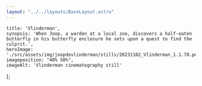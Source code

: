 ```yaml
---
layout: "../../layouts/BaseLayout.astro"
---
```

    title: 'Vlinderman',
    synopsis: 'When Joop, a warden at a local zoo, discovers a half-eaten butterfly in his butterfly enclosure he sets upon a quest to find the culprit.',
    heroImage: './src/assets/img/joopdevlinderman/stills/20231102_Vlinderman_1.1.78.png',
    imageposition: "40% 50%",
    imageAlt: 'Vlinderman cinematography still'
};

<ProjectHero title={meta.title} synopsis={meta.synopsis} heroImage={meta.heroImage} alt={meta.imageAlt} imageposition={meta.imageposition} />

<section class="hero">
    <div class="hero-content" data-te-lightbox-init>  
        <ContentPicture image="./src/assets/img/joopdevlinderman/stills/20231102_Vlinderman_1.1.3.png" alt={meta.imageAlt} />
    </div>
</section>

<section class="hero" data-aos="fade-up" data-aos-duration="600">
    <div id="credits" class="hero-content grid grid-cols-2 gap-2 text-base-200">            
        <CreditsItem crewfunction="Director" crewname="Jeroen Zeegers" />
        <CreditsItem crewfunction="Cast" crewname="Wietse Tanghe" />
        <CreditsItem crewfunction="" crewname="Manou Kersting" />
        <CreditsItem crewfunction="" crewname="Ivan Pecnik" />
        <CreditsItem crewfunction="" crewname="Lore Uyttendaele" />
        <CreditsItem crewfunction="" crewname="Yentl Gijbels" />
        <CreditsItem crewfunction="Production" crewname="Michaela Borcher" />
        <CreditsItem crewfunction="1st Assitant Director" crewname="Matthias Tuinstra" />
        <CreditsItem crewfunction="Cinematographer" crewname="Victor Maes" />
        <CreditsItem crewfunction="Gaffer" crewname="Dieter Roelens" />
        <CreditsItem crewfunction="Spark" crewname="Wouter van Achte" />
        <CreditsItem crewfunction="Grip" crewname="John Hokke" />
        <CreditsItem crewfunction="1st Assistant Camera" crewname="Jan-Willem Rouwhorst" />
        <CreditsItem crewfunction="" crewname="Michiel Lateur" />
        <CreditsItem crewfunction="2nd Assistant Camera" crewname="Fenna Maas" />
        <CreditsItem crewfunction="Art Director" crewname="Daphne Gort" />
        <CreditsItem crewfunction="Set Dressers" crewname="Mandy Louwet" />
        <CreditsItem crewfunction="" crewname="Bob van den Berg" />
        <CreditsItem crewfunction="" crewname="Helle Huisman" />
        <CreditsItem crewfunction=">Make-up" crewname="Robin Verhecken" />
        <CreditsItem crewfunction="Boom Operator" crewname="Pieter Desmet " />
        <CreditsItem crewfunction="Runner" crewname="Falcke Penso" />
        <CreditsItem crewfunction="Script Supervisor" crewname="Daan Janssens" />
    </div>  
</section>

<section class="hero" data-aos="fade-up" data-aos-duration="600">
    <div id="Festivals" class="hero-content grid grid-cols-2 gap-2 text-base-200">     
        <FestivalsItem festivalname="International Short Film Festival Leuven (BE)" heading="Festivals" />
    </div>  
</section>

<section class="hero">
    <div class="hero-content grid grid-cols-1 md:grid-cols-2 gap-3" data-te-lightbox-init>    
        <ContentPicture image="./src/assets/img/joopdevlinderman/stills/20231102_Vlinderman_1.1.3.png" alt={meta.imageAlt} />
        <ContentPicture image="./src/assets/img/joopdevlinderman/stills/20231102_Vlinderman_1.1.6.png" alt={meta.imageAlt} />
        <ContentPicture image="./src/assets/img/joopdevlinderman/stills/20231102_Vlinderman_1.1.7.png" alt={meta.imageAlt} />
        <ContentPicture image="./src/assets/img/joopdevlinderman/stills/20231102_Vlinderman_1.1.8.png" alt={meta.imageAlt} />
        <ContentPicture image="./src/assets/img/joopdevlinderman/stills/20231102_Vlinderman_1.1.9.png" alt={meta.imageAlt} />
        <ContentPicture image="./src/assets/img/joopdevlinderman/stills/20231102_Vlinderman_1.1.11.png" alt={meta.imageAlt} />
        <ContentPicture image="./src/assets/img/joopdevlinderman/stills/20231102_Vlinderman_1.1.14.png" alt={meta.imageAlt} />
        <ContentPicture image="./src/assets/img/joopdevlinderman/stills/20231102_Vlinderman_1.1.18.png" alt={meta.imageAlt} />
        <ContentPicture image="./src/assets/img/joopdevlinderman/stills/20231102_Vlinderman_1.1.17.png" alt={meta.imageAlt} />
        <ContentPicture image="./src/assets/img/joopdevlinderman/stills/20231102_Vlinderman_1.1.19.png" alt={meta.imageAlt} />
        <ContentPicture image="./src/assets/img/joopdevlinderman/stills/20231102_Vlinderman_1.1.20.png" alt={meta.imageAlt} />
        <ContentPicture image="./src/assets/img/joopdevlinderman/stills/20231102_Vlinderman_1.1.21.png" alt={meta.imageAlt} />
        <ContentPicture image="./src/assets/img/joopdevlinderman/stills/20231102_Vlinderman_1.1.22.png" alt={meta.imageAlt} />
        <ContentPicture image="./src/assets/img/joopdevlinderman/stills/20231102_Vlinderman_1.1.24.png" alt={meta.imageAlt} />
        <ContentPicture image="./src/assets/img/joopdevlinderman/stills/20231102_Vlinderman_1.1.26.png" alt={meta.imageAlt} />
        <ContentPicture image="./src/assets/img/joopdevlinderman/stills/20231102_Vlinderman_1.1.27.png" alt={meta.imageAlt} />
        <ContentPicture image="./src/assets/img/joopdevlinderman/stills/20231102_Vlinderman_1.1.29.png" alt={meta.imageAlt} />
        <ContentPicture image="./src/assets/img/joopdevlinderman/stills/20231102_Vlinderman_1.1.31.png" alt={meta.imageAlt} />
        <ContentPicture image="./src/assets/img/joopdevlinderman/stills/20231102_Vlinderman_1.1.33.png" alt={meta.imageAlt} />
        <ContentPicture image="./src/assets/img/joopdevlinderman/stills/20231102_Vlinderman_1.1.36.png" alt={meta.imageAlt} />
        <ContentPicture image="./src/assets/img/joopdevlinderman/stills/20231102_Vlinderman_1.1.37.png" alt={meta.imageAlt} />
        <ContentPicture image="./src/assets/img/joopdevlinderman/stills/20231102_Vlinderman_1.1.40.png" alt={meta.imageAlt} />
        <ContentPicture image="./src/assets/img/joopdevlinderman/stills/20231102_Vlinderman_1.1.41.png" alt={meta.imageAlt} />
        <ContentPicture image="./src/assets/img/joopdevlinderman/stills/20231102_Vlinderman_1.1.43.png" alt={meta.imageAlt} />
        <ContentPicture image="./src/assets/img/joopdevlinderman/stills/20231102_Vlinderman_1.1.44.png" alt={meta.imageAlt} />
        <ContentPicture image="./src/assets/img/joopdevlinderman/stills/20231102_Vlinderman_1.1.47.png" alt={meta.imageAlt} />
        <ContentPicture image="./src/assets/img/joopdevlinderman/stills/20231102_Vlinderman_1.1.49.png" alt={meta.imageAlt} />
        <ContentPicture image="./src/assets/img/joopdevlinderman/stills/20231102_Vlinderman_1.1.53.png" alt={meta.imageAlt} />
        <ContentPicture image="./src/assets/img/joopdevlinderman/stills/20231102_Vlinderman_1.1.55.png" alt={meta.imageAlt} />
        <ContentPicture image="./src/assets/img/joopdevlinderman/stills/20231102_Vlinderman_1.1.57.png" alt={meta.imageAlt} />
        <ContentPicture image="./src/assets/img/joopdevlinderman/stills/20231102_Vlinderman_1.1.62.png" alt={meta.imageAlt} />
        <ContentPicture image="./src/assets/img/joopdevlinderman/stills/20231102_Vlinderman_1.1.63.png" alt={meta.imageAlt} />
        <ContentPicture image="./src/assets/img/joopdevlinderman/stills/20231102_Vlinderman_1.1.66.png" alt={meta.imageAlt} />
        <ContentPicture image="./src/assets/img/joopdevlinderman/stills/20231102_Vlinderman_1.1.70.png" alt={meta.imageAlt} />
        <ContentPicture image="./src/assets/img/joopdevlinderman/stills/20231102_Vlinderman_1.1.68.png" alt={meta.imageAlt} />
        <ContentPicture image="./src/assets/img/joopdevlinderman/stills/20231102_Vlinderman_1.1.72.png" alt={meta.imageAlt} />
        <ContentPicture image="./src/assets/img/joopdevlinderman/stills/20231102_Vlinderman_1.1.77.png" alt={meta.imageAlt} />
        <ContentPicture image="./src/assets/img/joopdevlinderman/stills/20231102_Vlinderman_1.1.78.png" alt={meta.imageAlt} />
    </div>
</section>

<section class="hero" data-aos="fade-up" data-aos-duration="600">
    <div id="TechnicalSpecs" class="hero-content grid grid-cols-2 gap-2 text-base-200">     
        <FestivalsItem festivalname="Digital" heading="Recording Format" />
        <FestivalsItem festivalname="Alexa Mini LF" heading="Camera" />
        <FestivalsItem festivalname="Canon Sumire" heading="Lenses" />
        <FestivalsItem festivalname="Angenieux EZ Zoom" heading="" />
        <FestivalsItem festivalname="Cinemascope - 2.39" heading="Aspect Ratio" />
    </div>  
</section>